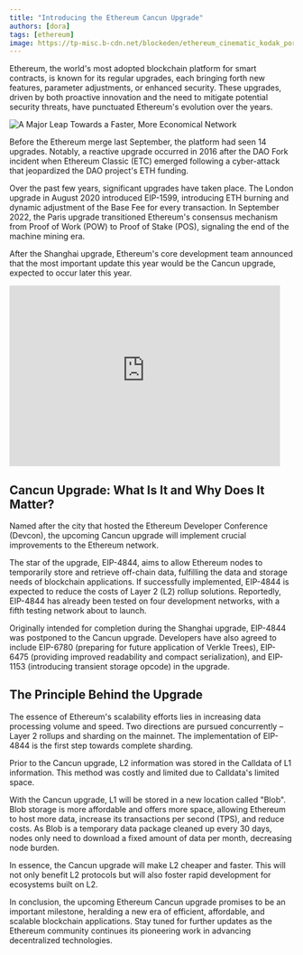 ```yaml
---
title: "Introducing the Ethereum Cancun Upgrade"
authors: [dora]
tags: [ethereum]
image: https://tp-misc.b-cdn.net/blockeden/ethereum_cinematic_kodak_portra_800_105_mm_f1_1.png
---
```


Ethereum, the world's most adopted blockchain platform for smart contracts, is known for its regular upgrades, each bringing forth new features, parameter adjustments, or enhanced security. These upgrades, driven by both proactive innovation and the need to mitigate potential security threats, have punctuated Ethereum's evolution over the years.

![A Major Leap Towards a Faster, More Economical Network](https://tp-misc.b-cdn.net/blockeden/ethereum_cinematic_kodak_portra_800_105_mm_f1_1.png "A Major Leap Towards a Faster, More Economical Network")

Before the Ethereum merge last September, the platform had seen 14 upgrades. Notably, a reactive upgrade occurred in 2016 after the DAO Fork incident when Ethereum Classic (ETC) emerged following a cyber-attack that jeopardized the DAO project's ETH funding.

Over the past few years, significant upgrades have taken place. The London upgrade in August 2020 introduced EIP-1599, introducing ETH burning and dynamic adjustment of the Base Fee for every transaction. In September 2022, the Paris upgrade transitioned Ethereum's consensus mechanism from Proof of Work (POW) to Proof of Stake (POS), signaling the end of the machine mining era.

After the Shanghai upgrade, Ethereum's core development team announced that the most important update this year would be the Cancun upgrade, expected to occur later this year.

<div style={{ display: "flex", width: "100%", justifyContent: "center" }}>
  <iframe
    src="https://blockedenxyz.substack.com/embed"
    width="480"
    height="320"
    frameborder="0"
    scrolling="no"
  ></iframe>
</div>


## Cancun Upgrade: What Is It and Why Does It Matter?

Named after the city that hosted the Ethereum Developer Conference (Devcon), the upcoming Cancun upgrade will implement crucial improvements to the Ethereum network.

The star of the upgrade, EIP-4844, aims to allow Ethereum nodes to temporarily store and retrieve off-chain data, fulfilling the data and storage needs of blockchain applications. If successfully implemented, EIP-4844 is expected to reduce the costs of Layer 2 (L2) rollup solutions. Reportedly, EIP-4844 has already been tested on four development networks, with a fifth testing network about to launch.

Originally intended for completion during the Shanghai upgrade, EIP-4844 was postponed to the Cancun upgrade. Developers have also agreed to include EIP-6780 (preparing for future application of Verkle Trees), EIP-6475 (providing improved readability and compact serialization), and EIP-1153 (introducing transient storage opcode) in the upgrade.

## The Principle Behind the Upgrade

The essence of Ethereum's scalability efforts lies in increasing data processing volume and speed. Two directions are pursued concurrently – Layer 2 rollups and sharding on the mainnet. The implementation of EIP-4844 is the first step towards complete sharding.

Prior to the Cancun upgrade, L2 information was stored in the Calldata of L1 information. This method was costly and limited due to Calldata's limited space.

With the Cancun upgrade, L1 will be stored in a new location called "Blob". Blob storage is more affordable and offers more space, allowing Ethereum to host more data, increase its transactions per second (TPS), and reduce costs. As Blob is a temporary data package cleaned up every 30 days, nodes only need to download a fixed amount of data per month, decreasing node burden.

In essence, the Cancun upgrade will make L2 cheaper and faster. This will not only benefit L2 protocols but will also foster rapid development for ecosystems built on L2.

In conclusion, the upcoming Ethereum Cancun upgrade promises to be an important milestone, heralding a new era of efficient, affordable, and scalable blockchain applications. Stay tuned for further updates as the Ethereum community continues its pioneering work in advancing decentralized technologies.
